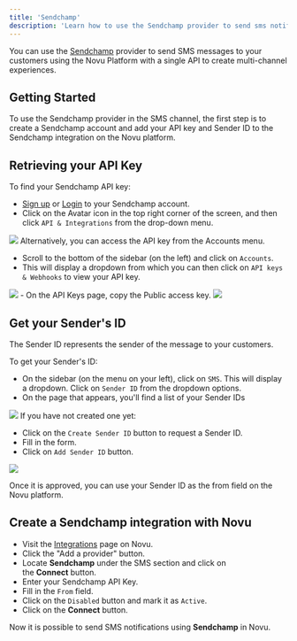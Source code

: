 ```yaml
---
title: 'Sendchamp'
description: 'Learn how to use the Sendchamp provider to send sms notifications using Novu'
---
```


You can use the [Sendchamp](https://www.sendchamp.com/) provider to send SMS messages to your customers using the Novu Platform with a single API to create multi-channel experiences.

## Getting Started

To use the Sendchamp provider in the SMS channel, the first step is to create a Sendchamp account and add your API key and Sender ID to the Sendchamp integration on the Novu platform.

## Retrieving your API Key

To find your Sendchamp API key:

- [Sign up](https://my.sendchamp.com/signup) or [Login](https://my.sendchamp.com/login) to your Sendchamp account.
- Click on the Avatar icon in the top right corner of the screen, and then click `API & Integrations` from the drop-down menu.
<Frame caption="Click on the Avatar icon in the top right corner of the screen, and then click `API & Integrations` from the drop-down menu."><img src="/images/channels-and-providers/sms/sendchamp/image-67.png" /> </Frame>
Alternatively, you can access the API key from the Accounts menu.

- Scroll to the bottom of the sidebar (on the left) and click on `Accounts`.
- This will display a dropdown from which you can then click on `API keys & Webhooks` to view your API key.
<Frame caption="Click on the API keys and webhooks to view your API key"><img src="/images/channels-and-providers/sms/sendchamp/image-68.png" /> </Frame>
- On the API Keys page, copy the Public access key.
<Frame caption=""><img src="/images/channels-and-providers/sms/sendchamp/image-69.png" /> </Frame>

## Get your Sender's ID

The Sender ID represents the sender of the message to your customers.

To get your Sender's ID:

- On the sidebar (on the menu on your left), click on `SMS`. This will display a dropdown. Click on `Sender ID` from the dropdown options.
- On the page that appears, you'll find a list of your Sender IDs
<Frame caption="Click sms and select sender ID"><img src="/images/channels-and-providers/sms/sendchamp/image-70.png" /> </Frame>
If you have not created one yet:

- Click on the `Create Sender ID` button to request a Sender ID.
- Fill in the form.
- Click on `Add Sender ID` button.
<Frame caption="Click on the add sender ID button"><img src="/images/channels-and-providers/sms/sendchamp/image-71.png" /> </Frame>

Once it is approved, you can use your Sender ID as the from field on the Novu platform.

## Create a Sendchamp integration with Novu

- Visit the [Integrations](https://web.novu.co/integrations?utm_campaign=docs-sms-sendchamp) page on Novu.
- Click the "Add a provider" button.
- Locate **Sendchamp** under the SMS section and click on the **Connect** button.
- Enter your Sendchamp API Key.
- Fill in the `From` field.
- Click on the `Disabled` button and mark it as `Active`.
- Click on the **Connect** button.

Now it is possible to send SMS notifications using **Sendchamp** in Novu.